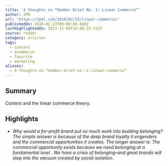 ```yaml
---
title: '4 thoughts on “Member Brief No. 1: Linear Commerce”'
author: 2PM
url: 'https://2pml.com/2018/02/23/linear-commerce/'
publishedOn: 2018-02-23T00:00:00.000Z
lastHighlightedOn: 2023-11-09T16:00:25.723Z
source: reader
category: articles
tags:
  - content
  - ecommerce
  - favorite
  - marketing
aliases:
  - 4-thoughts-on-“member-brief-no.-1-linear-commerce”
---
```

## Summary

Content and the linear commerce theory.

## Highlights
- *Why would a for-profit brand put so much work into building belonging? The simple answer is because of the deep brand loyalty it engenders and the commercial opportunities it creates.*
  *The longer answer is: The commercial opportunity exists because we need belonging at a fundamental level . We have a crisis of belonging–and great brands will step into the vacuum created by social isolation.*
